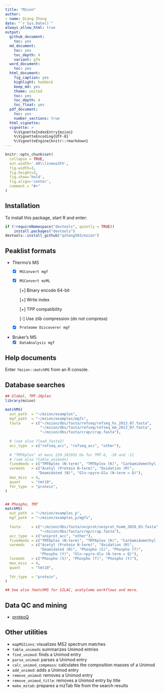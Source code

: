 ```yaml
---
title: "Mzion"
author:
- name: Qiang Zhang
date: "`r Sys.Date()`"
always_allow_html: true
output:
  github_document:
    toc: yes
  md_document:
    toc: yes
    toc_depth: 4
    variant: gfm
  word_document:
    toc: yes
  html_document:
    fig_caption: yes
    highlight: haddock
    keep_md: yes
    theme: united
    toc: yes
    toc_depth: 4
    toc_float: yes
  pdf_document:
    toc: yes
    number_sections: true
  html_vignette: 
  vignette: >
    %\VignetteIndexEntry{mzion}
    %\VignetteEncoding{UTF-8}`
    %\VignetteEngine{knitr::rmarkdown}
---
```


```r
knitr::opts_chunk$set(
  collapse = TRUE,
  out.width='.40\\linewidth',
  fig.width=3,
  fig.height=3,
  fig.show='hold',
  fig.align='center',
  comment = "#>"
)
```

## Installation

To install this package, start R and enter:

```r
if (!requireNamespace("devtools", quietly = TRUE))
    install.packages("devtools")
devtools::install_github("qzhang503/mzion")
```

## Peaklist formats
-   Thermo's MS
    -   [x] `MSConvert mgf`
    -   [x] `MSConvert mzML`

        [+] Binary encode 64-bit

        [+] Write index

        [+] TPP compatibility

        [-] Use zlib compression (do not compress)

    -   [x] `Proteome Discoverer mgf`
-   Bruker's MS
    -   [x] `DataAnalysis mgf`

## Help documents
Enter `?mzion::matchMS` from an R console.

## Database searches

``` r
## Global, TMT-10plex
library(mzion)

matchMS(
  out_path  = "~/mzion/examples", 
  mgf_path  = "~/mzion/examples/mgfs",
  fasta     = c("~/mzion/dbs/fasta/refseq/refseq_hs_2013_07.fasta", 
                "~/mzion/dbs/fasta/refseq/refseq_mm_2013_07.fasta", 
                "~/mzion/dbs/fasta/crap/crap.fasta"), 
  
  # (see also ?load_fasta2)
  acc_type  = c("refseq_acc", "refseq_acc", "other"), 
  
  # "TMT6plex" at mass 229.162932 Da for TMT-6, -10 and -11 
  # (see also ?table_unimods)
  fixedmods = c("TMT6plex (N-term)", "TMT6plex (K)", "Carbamidomethyl (C)"),
  varmods   = c("Acetyl (Protein N-term)", "Oxidation (M)",
               "Deamidated (N)", "Gln->pyro-Glu (N-term = Q)"),
  max_miss  = 4, 
  quant     = "tmt10", 
  fdr_type  = "protein", 
)


## Phospho, TMT
matchMS(
  out_path  = "~/mzion/examples_p", 
  mgf_path  = "~/mzion/examples_p/mgfs",
  
  fasta     = c("~/mzion/dbs/fasta/uniprot/uniprot_hsmm_2020_03.fasta", 
                "~/mzion/dbs/fasta/crap/crap.fasta"), 
  acc_type  = c("uniprot_acc", "other"), 
  fixedmods = c("TMT6plex (N-term)", "TMT6plex (K)", "Carbamidomethyl (C)"), 
  varmods   = c("Acetyl (Protein N-term)", "Oxidation (M)", 
                "Deamidated (N)", "Phospho (S)", "Phospho (T)", 
                "Phospho (Y)", "Gln->pyro-Glu (N-term = Q)"), 
  locmods   = c("Phospho (S)", "Phospho (T)", "Phospho (Y)"), 
  max_miss  = 4, 
  quant     = "tmt10", 
  
  fdr_type  = "protein",
)

## See also ?matchMS for SILAC, acetylome workflows and more.
```

## Data QC and mining
-   [proteoQ](https://github.com/qzhang503/proteoQ/)

## Other utilities
-   `mapMS2ions`: visualizes MS2 spectrum matches 
-   `table_unimods` summarizes Unimod entries
-   `find_unimod`: finds a Unimod entry
-   `parse_unimod`: parses a Unimod entry
-   `calc_unimod_compmass`: calculates the composition masses of a Unimod
-   `add_unimod`: adds a Unimod entry
-   `remove_unimod`: removes a Unimod entry
-   `remove_unimod_title`: removes a Unimod entry by title
-   `make_mztab`: prepares a mzTab file from the search results
